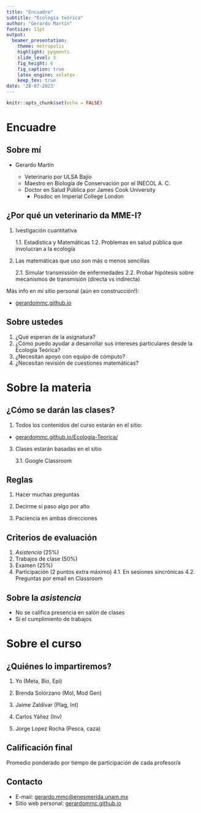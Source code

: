 ```yaml
---
title: "Encuadre" 
subtitle: "Ecología teórica"
author: "Gerardo Martín"
fontsize: 11pt
output: 
  beamer_presentation:
    theme: metropolis
    highlight: pygments
    slide_level: 3
    fig_height: 6
    fig_caption: true
    latex_engine: xelatex
    keep_tex: true
date: '28-07-2023'
---
```


```r
knitr::opts_chunk$set(echo = FALSE)
```

# Encuadre

## Sobre mí

- Gerardo Martín
    
    - Veterinario por ULSA Bajío
    - Maestro en Biología de Conservación por el INECOL A. C.
    - Doctor en Salud Pública por James Cook University
        - Posdoc en Imperial College London
        
## ¿Por qué un veterinario da MME-I?

1. Ivestigación cuantitativa

    1.1. Estadística y Matemáticas
    1.2. Problemas en salud pública que involucran a la ecología
    
2. Las matemáticas que uso son más o menos sencillas

    2.1. Simular transmissión de enfermedades
    2.2. Probar hipótesis sobre mecanismos de transmisión (directa vs indirecta)
    
Más info en mi sitio personal (aún en construcción!):

- [gerardommc.github.io](https://gerardommc.gihub.io)
    
## Sobre ustedes

1. ¿Qué esperan de la asignatura?
2. ¿Cómo puedo ayudar a desarrollar sus intereses particulares desde la Ecología Teórica?
3. ¿Necesitan apoyo con equipo de cómputo?
4. ¿Necesitan revisión de cuestiones matemáticas?

# Sobre la materia

## ¿Cómo se darán las clases?

1. Todos los contenidos del curso estarán en el sitio:

- [gerardommc.github.io/Ecologia-Teorica/](https://gerardommc.github.io/Ecologia-Teorica/)

3. Clases estarán basadas en el sitio
    
    3.1. Google Classroom

## Reglas 

1. Hacer muchas preguntas

2. Decirme si paso algo por alto

3. Paciencia en ambas direcciones

## Criterios de evaluación

1. *Asistencia* (25%)
2. Trabajos de clase (50%)
3. Examen (25%)
4. Participación (2 puntos extra máximo)
    4.1. En sesiones sincrónicas
    4.2. Preguntas por email en Classroom

## Sobre la *asistencia*

- No se califica presencia en salón de clases
- Sí el cumplimiento de trabajos

# Sobre el curso

## ¿Quiénes lo impartiremos?

1. Yo (Meta, Bio, Epi)

2. Brenda Solórzano (Mol, Mod Gen)

3. Jaime Zaldívar (Plag, Int)

4. Carlos Yáñez (Inv)

5. Jorge Lopez Rocha (Pesca, caza)

## Calificación final

Promedio ponderado por tiempo de participación de cada profesor/a

## Contacto

- E-mail: [gerardo.mmc@enesmerida.unam.mx](mailto:gerardo.mmc@enesmerida.unam.mx)
- Sitio web personal: [gerardommc.github.io](https://gerardommc.github.com)


